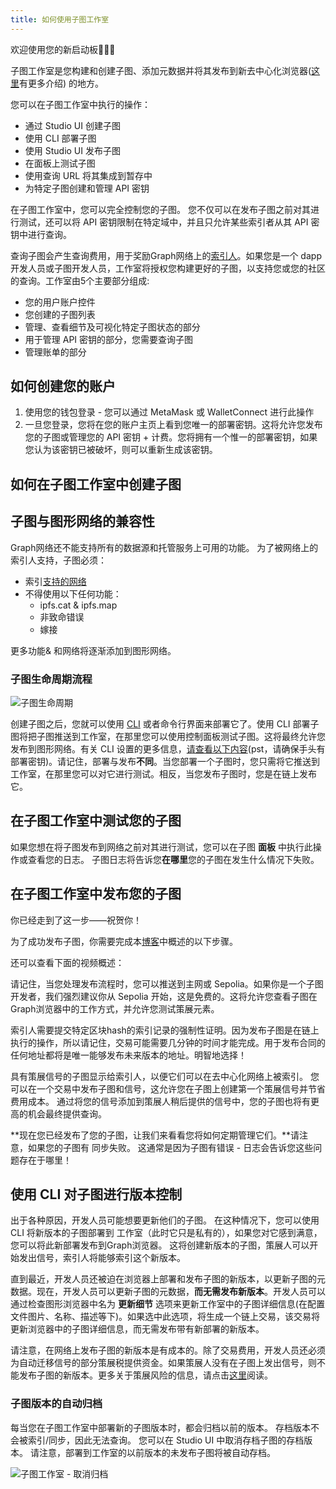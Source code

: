 ```yaml
---
title: 如何使用子图工作室
---
```


欢迎使用您的新启动板👩🏽‍🚀

子图工作室是您构建和创建子图、添加元数据并将其发布到新去中心化浏览器([这里](/network/explorer)有更多介绍) 的地方。

您可以在子图工作室中执行的操作：

- 通过 Studio UI 创建子图
- 使用 CLI 部署子图
- 使用 Studio UI 发布子图
- 在面板上测试子图
- 使用查询 URL 将其集成到暂存中
- 为特定子图创建和管理 API 密钥

在子图工作室中，您可以完全控制您的子图。 您不仅可以在发布子图之前对其进行测试，还可以将 API 密钥限制在特定域中，并且只允许某些索引者从其 API 密钥中进行查询。

查询子图会产生查询费用，用于奖励Graph网络上的[索引人](/network/indexing)。如果您是一个 dapp 开发人员或子图开发人员，工作室将授权您构建更好的子图，以支持您或您的社区的查询。工作室由5个主要部分组成:

- 您的用户账户控件
- 您创建的子图列表
- 管理、查看细节及可视化特定子图状态的部分
- 用于管理 API 密钥的部分，您需要查询子图
- 管理账单的部分

## 如何创建您的账户

1. 使用您的钱包登录 - 您可以通过 MetaMask 或 WalletConnect 进行此操作
1. 一旦您登录，您将在您的账户主页上看到您唯一的部署密钥。这将允许您发布您的子图或管理您的 API 密钥 + 计费。您将拥有一个惟一的部署密钥，如果您认为该密钥已被破坏，则可以重新生成该密钥。

## 如何在子图工作室中创建子图

<VideoEmbed youtube="nGIFuC69bSA" />

## 子图与图形网络的兼容性

Graph网络还不能支持所有的数据源和托管服务上可用的功能。 为了被网络上的索引人支持，子图必须：

- 索引[支持的网络](/developing/supported-networks)
- 不得使用以下任何功能：
  - ipfs.cat & ipfs.map
  - 非致命错误
  - 嫁接

更多功能& 和网络将逐渐添加到图形网络。

### 子图生命周期流程

![子图生命周期](/img/subgraph-lifecycle.png)

创建子图之后，您就可以使用 [CLI](https://github.com/graphprotocol/graph-cli) 或者命令行界面来部署它了。使用 CLI 部署子图将把子图推送到工作室，在那里您可以使用控制面板测试子图。这将最终允许您发布到图形网络。有关 CLI 设置的更多信息，[请查看以下内容](/developing/defining-a-subgraph#install-the-graph-cli)(pst，请确保手头有部署密钥)。请记住，部署与发布**不同**。当您部署一个子图时，您只需将它推送到工作室，在那里您可以对它进行测试。相反，当您发布子图时，您是在链上发布它。

## 在子图工作室中测试您的子图

如果您想在将子图发布到网络之前对其进行测试，您可以在子图 **面板** 中执行此操作或查看您的日志。 子图日志将告诉您**在哪里**您的子图在发生什么情况下失败。

## 在子图工作室中发布您的子图

你已经走到了这一步——祝贺你！

为了成功发布子图，你需要完成本[博客](https://thegraph.com/blog/building-with-subgraph-studio)中概述的以下步骤。

还可以查看下面的视频概述：

<VideoEmbed youtube="HfDgC2oNnwo" />

请记住，当您处理发布流程时，您可以推送到主网或 Sepolia。如果你是一个子图开发者，我们强烈建议你从 Sepolia 开始，这是免费的。这将允许您查看子图在 Graph浏览器中的工作方式，并允许您测试策展元素。

索引人需要提交特定区块hash的索引记录的强制性证明。因为发布子图是在链上执行的操作，所以请记住，交易可能需要几分钟的时间才能完成。用于发布合同的任何地址都将是唯一能够发布未来版本的地址。明智地选择！

具有策展信号的子图显示给索引人，以便它们可以在去中心化网络上被索引。 您可以在一个交易中发布子图和信号，这允许您在子图上创建第一个策展信号并节省费用成本。 通过将您的信号添加到策展人稍后提供的信号中，您的子图也将有更高的机会最终提供查询。

**现在您已经发布了您的子图，让我们来看看您将如何定期管理它们。**请注意，如果您的子图有 同步失败。 这通常是因为子图有错误 - 日志会告诉您这些问题存在于哪里！

## 使用 CLI 对子图进行版本控制

出于各种原因，开发人员可能想要更新他们的子图。 在这种情况下，您可以使用 CLI 将新版本的子图部署到 工作室（此时它只是私有的），如果您对它感到满意，您可以将此新部署发布到Graph浏览器。 这将创建新版本的子图，策展人可以开始发出信号，索引人将能够索引这个新版本。

直到最近，开发人员还被迫在浏览器上部署和发布子图的新版本，以更新子图的元数据。现在，开发人员可以更新子图的元数据，**而无需发布新版本**。开发人员可以通过检查图形浏览器中名为 **更新细节** 选项来更新工作室中的子图详细信息(在配置文件图片、名称、描述等下)。如果选中此选项，将生成一个链上交易，该交易将更新浏览器中的子图详细信息，而无需发布带有新部署的新版本。

请注意，在网络上发布子图的新版本是有成本的。除了交易费用，开发人员还必须为自动迁移信号的部分策展税提供资金。如果策展人没有在子图上发出信号，则不能发布子图的新版本。更多关于策展风险的信息，请点击[这里](/network/curating)阅读。

### 子图版本的自动归档

每当您在子图工作室中部署新的子图版本时，都会归档以前的版本。 存档版本不会被索引/同步，因此无法查询。 您可以在 Studio UI 中取消存档子图的存档版本。 请注意，部署到工作室的以前版本的未发布子图将被自动存档。

![子图工作室 - 取消归档](/img/Unarchive.png)
